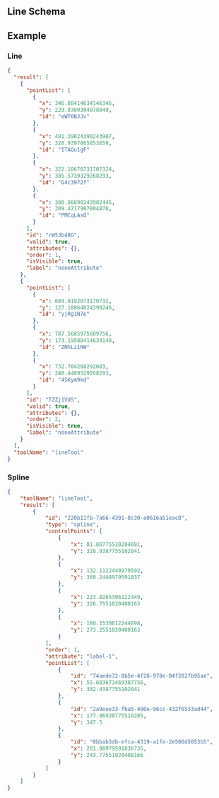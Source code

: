 
## Line Schema

<JsonSchemaTable schema={jsonschema} />

## Example

### Line

```json
{
  "result": [
    {
      "pointList": [
        {
          "x": 346.88414634146346,
          "y": 229.8300304878049,
          "id": "eWT6BJJv"
        },
        {
          "x": 481.39024390243907,
          "y": 328.9397865853659,
          "id": "ITAQu1gF"
        },
        {
          "x": 322.10670731707324,
          "y": 385.5739329268293,
          "id": "G4c3972f"
        },
        {
          "x": 300.86890243902445,
          "y": 309.4717987804878,
          "id": "PMCqLAsQ"
        }
      ],
      "id": "rW5Jbd8G",
      "valid": true,
      "attributes": {},
      "order": 1,
      "isVisible": true,
      "label": "noneAttribute"
    },
    {
      "pointList": [
        {
          "x": 684.9192073170732,
          "y": 127.18064024390246,
          "id": "yjRg1N7e"
        },
        {
          "x": 787.5685975609756,
          "y": 173.19588414634148,
          "id": "ZNhLz1HW"
        },
        {
          "x": 732.704268292683,
          "y": 240.4489329268293,
          "id": "4SKym9kd"
        }
      ],
      "id": "TZZj1VdS",
      "valid": true,
      "attributes": {},
      "order": 2,
      "isVisible": true,
      "label": "noneAttribute"
    }
  ],
  "toolName": "lineTool"
}
```

### Spline

```json
{
    "toolName": "lineTool",
    "result": [
        {
            "id": "220b11fb-7a66-4301-8c30-a0616a51eac8",
            "type": "spline",
            "controlPoints": [
                {
                    "x": 81.88775510204081,
                    "y": 328.9387755102041
                },
                {
                    "x": 132.1122448979592,
                    "y": 368.2448979591837
                },
                {
                    "x": 223.8265306122449,
                    "y": 326.7551020408163
                },
                {
                    "x": 180.1530612244898,
                    "y": 273.2551020408163
                }
            ],
            "order": 1,
            "attribute": "label-1",
            "pointList": [
                {
                    "id": "74aede72-8b5e-4f28-978e-04f2827b95ae",
                    "x": 55.683673469387756,
                    "y": 382.4387755102041
                },
                {
                    "id": "2a9eee33-fba5-400e-96cc-432f6533ad44",
                    "x": 177.96938775510205,
                    "y": 347.5
                },
                {
                    "id": "0bbab3db-efca-4319-a1fe-2e506d5053b5",
                    "x": 201.98979591836735,
                    "y": 243.77551020408166
                }
            ]
        }
    ]
}
```
